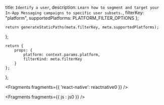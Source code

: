   title: `Identify a user`,
  description: `Learn how to segment and target your In-App Messaging campaigns to specific user subsets.`,
  filterKey: "platform",
  supportedPlatforms: PLATFORM_FILTER_OPTIONS
};
      


    return generateStaticPaths(meta.filterKey, meta.supportedPlatforms);
};

    return {
        props: {
            platform: context.params.platform,
            filterKind: meta.filterKey
        }
    };
};


<Fragments fragments={{ 'react-native': reactnative0 }} />


<Fragments fragments={{ js : js0 }} />
